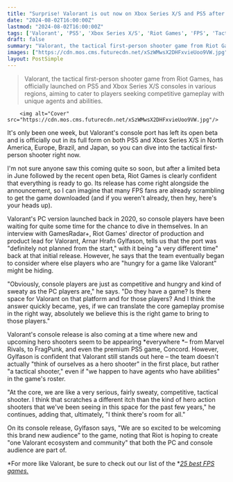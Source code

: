 ```yaml
---
title: "Surprise! Valorant is out now on Xbox Series X/S and PS5 after just 1 week in open beta: 'We are so excited to be welcoming this brand new audience'"
date: "2024-08-02T16:00:00Z"
lastmod: "2024-08-02T16:00:00Z"
tags: ['Valorant', 'PS5', 'Xbox Series X/S', 'Riot Games', 'FPS', 'Tactical Shooter', 'Hero Shooter', 'Marvel Rivals', 'FragPunk', 'Concord', '25 Best FPS Games']
draft: false
summary: "Valorant, the tactical first-person shooter game from Riot Games, has officially launched on PS5 and Xbox Series X/S consoles in various regions, aiming to cater to players seeking competitive gameplay with unique agents and abilities."
images: ["https://cdn.mos.cms.futurecdn.net/xSzWMwsX2DHFxvieUoo9VW.jpg"]
layout: PostSimple
---
```

> Valorant, the tactical first-person shooter game from Riot Games, has officially launched on PS5 and Xbox Series X/S consoles in various regions, aiming to cater to players seeking competitive gameplay with unique agents and abilities.


        <img alt="Cover" src="https://cdn.mos.cms.futurecdn.net/xSzWMwsX2DHFxvieUoo9VW.jpg"/>
        
It's only been one week, but Valorant's console port has left its open beta and is officially out in its full form on both PS5 and Xbox Series X/S in North America, Europe, Brazil, and Japan, so you can dive into the tactical first-person shooter right now.

I'm not sure anyone saw this coming quite so soon, but after a limited beta in June followed by the recent open beta, Riot Games is clearly confident that everything is ready to go. Its release has come right alongside the announcement, so I can imagine that many FPS fans are already scrambling to get the game downloaded (and if you weren't already, then hey, here's your heads up). 

Valorant's PC version launched back in 2020, so console players have been waiting for quite some time for the chance to dive in themselves. In an interview with GamesRadar+, Riot Games' director of production and product lead for Valorant, Arnar Hrafn Gylfason, tells us that the port was "definitely not planned from the start," with it being "a very different time" back at that initial release. However, he says that the team eventually began to consider where else players who are "hungry for a game like Valorant" might be hiding.

"Obviously, console players are just as competitive and hungry and kind of sweaty as the PC players are," he says. "Do they have a game? Is there space for Valorant on that platform and for those players? And I think the answer quickly became, yes, if we can translate the core gameplay promise in the right way, absolutely we believe this is the right game to bring to those players."



Valorant's console release is also coming at a time where new and upcoming hero shooters seem to be appearing *everywhere *– from Marvel Rivals, to FragPunk, and even the premium PS5 game, Concord. However, Gylfason is confident that Valorant still stands out here – the team doesn't actually "think of ourselves as a hero shooter" in the first place, but rather "a tactical shooter," even if "we happen to have agents who have abilities" in the game's roster. 

"At the core, we are like a very serious, fairly sweaty, competitive, tactical shooter. I think that scratches a different itch than the kind of hero action shooters that we've been seeing in this space for the past few years," he continues, adding that, ultimately, "I think there's room for all."

On its console release, Gylfason says, "We are so excited to be welcoming this brand new audience" to the game, noting that Riot is hoping to create "one Valorant ecosystem and community" that both the PC and console audience are part of. 

*For more like Valorant, be sure to check out our list of the *[<u><em>25 best FPS games.</em></u>](https://www.gamesradar.com/best-fps-games/)
        